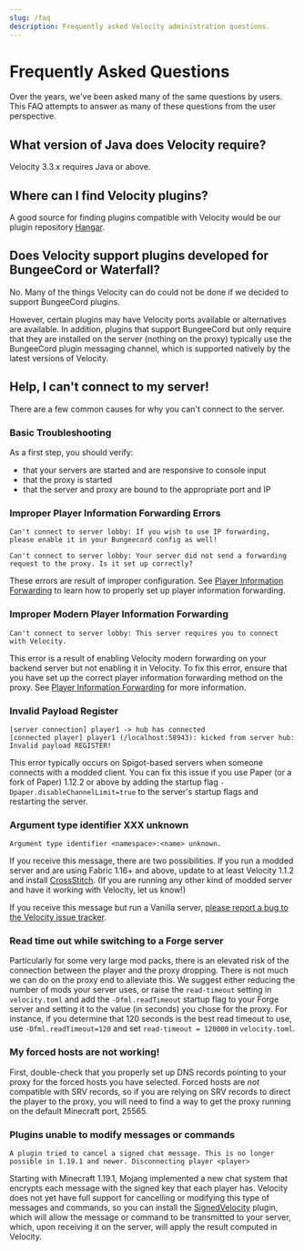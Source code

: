 ```yaml
---
slug: /faq
description: Frequently asked Velocity administration questions.
---
```


# Frequently Asked Questions

Over the years, we've been asked many of the same questions by users. This FAQ attempts to answer as
many of these questions from the user perspective.

## What version of Java does Velocity require?

Velocity 3.3.x requires Java <Property name="VELOCITY_JAVA_MIN" /> or above.

## Where can I find Velocity plugins?

A good source for finding plugins compatible with Velocity would be our plugin repository
[Hangar](https://hangar.papermc.io/?page=0&platform=VELOCITY).

## Does Velocity support plugins developed for BungeeCord or Waterfall?

No. Many of the things Velocity can do could not be done if we decided to support BungeeCord
plugins.

However, certain plugins may have Velocity ports available or alternatives are available. In
addition, plugins that support BungeeCord but only require that they are installed on the server
(nothing on the proxy) typically use the BungeeCord plugin messaging channel, which is supported
natively by the latest versions of Velocity.

## Help, I can't connect to my server!

There are a few common causes for why you can't connect to the server.

### Basic Troubleshooting

As a first step, you should verify:

- that your servers are started and are responsive to console input
- that the proxy is started
- that the server and proxy are bound to the appropriate port and IP

### Improper Player Information Forwarding Errors

```
Can't connect to server lobby: If you wish to use IP forwarding, please enable it in your Bungeecord config as well!
```

```
Can't connect to server lobby: Your server did not send a forwarding request to the proxy. Is it set up correctly?
```

These errors are result of improper configuration. See
[Player Information Forwarding](forwarding.md) to learn how to properly set up player information
forwarding.

### Improper Modern Player Information Forwarding

```
Can't connect to server lobby: This server requires you to connect with Velocity.
```

This error is a result of enabling Velocity modern forwarding on your backend server but not
enabling it in Velocity. To fix this error, ensure that you have set up the correct player
information forwarding method on the proxy. See [Player Information Forwarding](forwarding.md) for
more information.

### Invalid Payload Register

```
[server connection] player1 -> hub has connected
[connected player] player1 (/localhost:58943): kicked from server hub: Invalid payload REGISTER!
```

This error typically occurs on Spigot-based servers when someone connects with a modded client. You
can fix this issue if you use Paper (or a fork of Paper) 1.12.2 or above by adding the startup flag
`-Dpaper.disableChannelLimit=true` to the server's startup flags and restarting the server.

### Argument type identifier XXX unknown

```
Argument type identifier <namespace>:<name> unknown.
```

If you receive this message, there are two possibilities. If you run a modded server and are using
Fabric 1.16+ and above, update to at least Velocity 1.1.2 and install
[CrossStitch](https://www.curseforge.com/minecraft/mc-mods/crossstitch). (If you are running any
other kind of modded server and have it working with Velocity, let us know!)

If you receive this message but run a Vanilla server,
[please report a bug to the Velocity issue tracker](https://github.com/PaperMC/Velocity/issues/new).

### Read time out while switching to a Forge server

Particularly for some very large mod packs, there is an elevated risk of the connection between the
player and the proxy dropping. There is not much we can do on the proxy end to alleviate this. We
suggest either reducing the number of mods your server uses, or raise the `read-timeout` setting in
`velocity.toml` and add the `-Dfml.readTimeout` startup flag to your Forge server and setting it to
the value (in seconds) you chose for the proxy. For instance, if you determine that 120 seconds is
the best read timeout to use, use `-Dfml.readTimeout=120` and set `read-timeout = 120000` in
`velocity.toml`.

### My forced hosts are not working!

First, double-check that you properly set up DNS records pointing to your proxy for the forced hosts
you have selected. Forced hosts are _not_ compatible with SRV records, so if you are relying on SRV
records to direct the player to the proxy, you will need to find a way to get the proxy running on
the default Minecraft port, 25565.

### Plugins unable to modify messages or commands

```
A plugin tried to cancel a signed chat message. This is no longer possible in 1.19.1 and newer. Disconnecting player <player>
```

Starting with Minecraft 1.19.1, Mojang implemented a new chat system that encrypts each message with
the signed key that each player has. Velocity does not yet have full support for cancelling or modifying
this type of messages and commands, so you can install the [SignedVelocity](https://hangar.papermc.io/4drian3d/SignedVelocity) plugin,
which will allow the message or command to be transmitted to your server, which, upon receiving it on the server,
will apply the result computed in Velocity.
